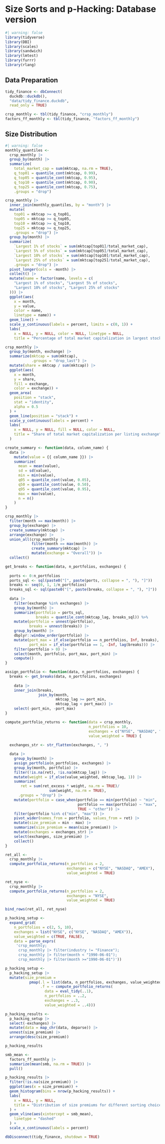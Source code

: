 # Size Sorts and p-Hacking: Database version

```r
#| warning: false
library(tidyverse)
library(DBI)
library(scales)
library(sandwich)
library(lmtest)
library(furrr)
library(rlang)
```


## Data Preparation

```r
tidy_finance <- dbConnect(
  duckdb::duckdb(),
  "data/tidy_finance.duckdb",
  read_only = TRUE)

crsp_monthly <- tbl(tidy_finance, "crsp_monthly")
factors_ff_monthly <- tbl(tidy_finance, "factors_ff_monthly") 
```

## Size Distribution

```r
#| warning: false
monthly_quantiles <-
  crsp_monthly |>
  group_by(month) |>
  summarize(
    total_market_cap = sum(mktcap, na.rm = TRUE),
    q_top01 = quantile_cont(mktcap, 0.99),
    q_top05 = quantile_cont(mktcap, 0.95),
    q_top10 = quantile_cont(mktcap, 0.90),
    q_top25 = quantile_cont(mktcap, 0.75),
    .groups = "drop")

crsp_monthly |>
  inner_join(monthly_quantiles, by = "month") |>
  mutate(
    top01 = mktcap >= q_top01,
    top05 = mktcap >= q_top05,
    top10 = mktcap >= q_top10,
    top25 = mktcap >= q_top25,
    .groups = "drop") |>
  group_by(month) |>
  summarize(
    `Largest 1% of stocks` = sum(mktcap[top01]/total_market_cap),
    `Largest 5% of stocks` = sum(mktcap[top05]/total_market_cap),
    `Largest 10% of stocks` = sum(mktcap[top10]/total_market_cap),
    `Largest 25% of stocks` = sum(mktcap[top25]/total_market_cap),
    .groups = "drop") |>
  pivot_longer(cols = -month) |>
  collect() |>
  mutate(name = factor(name, levels = c(
    "Largest 1% of stocks", "Largest 5% of stocks",
    "Largest 10% of stocks", "Largest 25% of stocks"
  ))) |>
  ggplot(aes(
    x = month, 
    y = value, 
    color = name,
    linetype = name)) +
  geom_line() +
  scale_y_continuous(labels = percent, limits = c(0, 1)) +
  labs(
    x = NULL, y = NULL, color = NULL, linetype = NULL,
    title = "Percentage of total market capitalization in largest stocks")
```

```r
crsp_monthly |>
  group_by(month, exchange) |>
  summarize(mktcap = sum(mktcap),
            .groups = "drop_last") |>
  mutate(share = mktcap / sum(mktcap)) |>
  ggplot(aes(
    x = month, 
    y = share, 
    fill = exchange, 
    color = exchange)) +
  geom_area(
    position = "stack",
    stat = "identity",
    alpha = 0.5
  ) +
  geom_line(position = "stack") +
  scale_y_continuous(labels = percent) +
  labs(
    x = NULL, y = NULL, fill = NULL, color = NULL,
    title = "Share of total market capitalization per listing exchange"
  )
```
```r
create_summary <- function(data, column_name) {
  data |>
    mutate(value = {{ column_name }}) |>
    summarize(
      mean = mean(value),
      sd = sd(value),
      min = min(value),
      q05 = quantile_cont(value, 0.05),
      q50 = quantile_cont(value, 0.50),
      q95 = quantile_cont(value, 0.95),
      max = max(value),
      n = n()
    )
}

crsp_monthly |>
  filter(month == max(month)) |>
  group_by(exchange) |>
  create_summary(mktcap) |>
  arrange(exchange) |>
  union_all(crsp_monthly |>
            filter(month == max(month)) |>
            create_summary(mktcap) |>
            mutate(exchange = "Overall")) |>
  collect()
```

```r
get_breaks <- function(data, n_portfolios, exchanges) {
  
  ports <- 0:n_portfolios
  ports_sql <- sql(paste0("[", paste(ports, collapse = ", "), "]"))
  breaks <- seq(0, 1, 1/n_portfolios)
  breaks_sql <- sql(paste0("[", paste(breaks, collapse = ", "), "]"))
  
  data |>
    filter(exchange %in% exchanges) |>
    group_by(month) |>
    summarize(portfolio = ports_sql,
              breaks = quantile_cont(mktcap_lag, breaks_sql)) %>%
    mutate(portfolio = unnest(portfolio),
           breaks = unnest(breaks)) |>
    group_by(month) |>
    dbplyr::window_order(portfolio) |>
    mutate(port_max = if_else(portfolio == n_portfolios, Inf, breaks),
           port_min = if_else(portfolio == 1, -Inf, lag(breaks))) |>
    filter(portfolio > 0) |>
    select(month, portfolio, port_max, port_min) |>
    compute()
}

assign_portfolio <- function(data, n_portfolios, exchanges) {
  breaks <- get_breaks(data, n_portfolios, exchanges)
  
    data |>
    inner_join(breaks, 
               join_by(month,
                       mktcap_lag >= port_min,
                       mktcap_lag < port_max)) |>
    select(-port_min, -port_max) 
}
```


```r
compute_portfolio_returns <- function(data = crsp_monthly,
                                      n_portfolios = 10,
                                      exchanges = c("NYSE", "NASDAQ", "AMEX"),
                                      value_weighted = TRUE) {
  
  exchanges_str <- str_flatten(exchanges, ", ")

  data |>
    group_by(month) |>
    assign_portfolio(n_portfolios, exchanges) |>
    group_by(month, portfolio) |>
    filter(!is.na(ret), !is.na(mktcap_lag)) |>
    mutate(weight = if_else(value_weighted, mktcap_lag, 1)) |>
    summarize(
       ret = sum(ret_excess * weight, na.rm = TRUE)/
                    sum(weight, na.rm = TRUE),
      .groups = "drop") |>
    mutate(portfolio = case_when(portfolio == min(portfolio) ~ "min",
                                 portfolio == max(portfolio) ~ "max",
                                 TRUE ~ "other")) |>
    filter(portfolio %in% c("min", "max")) |>
    pivot_wider(names_from = portfolio, values_from = ret) |>
    mutate(size_premium = min - max) |>
    summarize(size_premium = mean(size_premium)) |>
    mutate(exchanges = exchanges_str) |>
    select(exchanges, size_premium) |>
    collect()
}
```

```r
ret_all <- 
  crsp_monthly |>
  compute_portfolio_returns(n_portfolios = 2,
                            exchanges = c("NYSE", "NASDAQ", "AMEX"),
                            value_weighted = TRUE) 

ret_nyse <- 
  crsp_monthly |>
  compute_portfolio_returns(n_portfolios = 2,
                            exchanges = "NYSE",
                            value_weighted = TRUE)

bind_rows(ret_all, ret_nyse)
```

```r
p_hacking_setup <- 
  expand_grid(
    n_portfolios = c(2, 5, 10),
    exchanges = list("NYSE", c("NYSE", "NASDAQ", "AMEX")),
    value_weighted = c(TRUE, FALSE),
    data = parse_exprs(
     'crsp_monthly; 
      crsp_monthly |> filter(industry != "Finance");
      crsp_monthly |> filter(month < "1990-06-01");
      crsp_monthly |> filter(month >="1990-06-01")'))
```

```r
p_hacking_setup <- 
  p_hacking_setup |>
  mutate(size_premium = 
           pmap(.l = list(data, n_portfolios, exchanges, value_weighted),
                .f = ~ compute_portfolio_returns(
                  data = eval_tidy(..1),
                  n_portfolios = ..2,
                  exchanges = ..3,
                  value_weighted = ..4)))
```


```r
p_hacking_results <- 
  p_hacking_setup |>
  select(-exchanges) |>
  mutate(data = map_chr(data, deparse)) |>
  unnest(size_premium) |>
  arrange(desc(size_premium))

p_hacking_results
```
```r
smb_mean <- 
  factors_ff_monthly |> 
  summarize(mean(smb, na.rm = TRUE)) |>
  pull()

p_hacking_results |>
  filter(!is.na(size_premium)) |>
  ggplot(aes(x = size_premium)) +
  geom_histogram(bins = nrow(p_hacking_results)) +
  labs(
    x = NULL, y = NULL,
    title = "Distribution of size premiums for different sorting choices"
  ) +
  geom_vline(aes(xintercept = smb_mean),
    linetype = "dashed"
  ) +
  scale_x_continuous(labels = percent)
```

```r
dbDisconnect(tidy_finance, shutdown = TRUE)
```